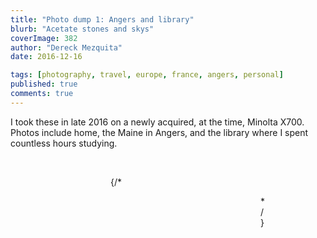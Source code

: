 ```yaml
---
title: "Photo dump 1: Angers and library"
blurb: "Acetate stones and skys"
coverImage: 382
author: "Dereck Mezquita"
date: 2016-12-16

tags: [photography, travel, europe, france, angers, personal]
published: true
comments: true
---
```


I took these in late 2016 on a newly acquired, at the time, Minolta X700. Photos include home, the Maine in Angers, and the library where I spent countless hours studying.

<br/>

<Figure src="/blog/20161216_photo-dump-1-angers-and-library/20161216_photoRoll1_1.jpg" />

<Figure src="/blog/20161216_photo-dump-1-angers-and-library/20161216_photoRoll1_2.jpg" />

<Figure src="/blog/20161216_photo-dump-1-angers-and-library/20161216_photoRoll1_3.jpg" />

<Figure src="/blog/20161216_photo-dump-1-angers-and-library/20161216_photoRoll1_4.jpg" />

{/* 
<Figure src="/blog/20161216_photo-dump-1-angers-and-library/20161216_photoRoll1_5.jpg" />

<Figure src="/blog/20161216_photo-dump-1-angers-and-library/20180917_photoRoll12_1.jpg" />

<Figure src="/blog/20161216_photo-dump-1-angers-and-library/20180917_photoRoll12_2.jpg" />

<Figure src="/blog/20161216_photo-dump-1-angers-and-library/20180917_photoRoll12_3.jpg" />

<Figure src="/blog/20161216_photo-dump-1-angers-and-library/20180917_photoRoll12_4.jpg" />

<Figure src="/blog/20161216_photo-dump-1-angers-and-library/20180917_photoRoll12_5.jpg" />
*/}